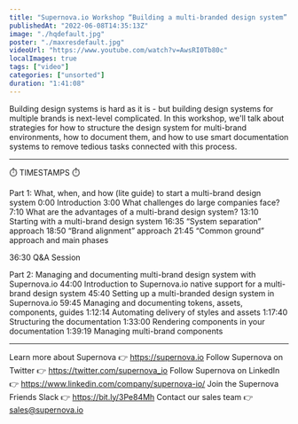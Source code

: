 ```yaml
---
title: "Supernova.io Workshop “Building a multi-branded design system” @ Into Design Systems Conference"
publishedAt: "2022-06-08T14:35:13Z"
image: "./hqdefault.jpg"
poster: "./maxresdefault.jpg"
videoUrl: "https://www.youtube.com/watch?v=AwsRI0Tb80c"
localImages: true
tags: ["video"]
categories: ["unsorted"]
duration: "1:41:08"
---
```

Building design systems is hard as it is - but building design systems for multiple brands is next-level complicated. In this workshop, we'll talk about strategies for how to structure the design system for multi-brand environments, how to document them, and how to use smart documentation systems to remove tedious tasks connected with this process.

--------
⏱️ TIMESTAMPS ⏱️

Part 1: What, when, and how (lite guide) to start a multi-brand design system
0:00 Introduction
3:00 What challenges do large companies face?
7:10 What are the advantages of a multi-brand design system?
13:10 Starting with a multi-brand design system
16:35 “System separation” approach
18:50 “Brand alignment” approach
21:45 “Common ground” approach and main phases

36:30 Q&A Session 

Part 2: Managing and documenting multi-brand design system with Supernova.io
44:00 Introduction to Supernova.io native support for a multi-brand design system
45:40 Setting up a multi-branded design system in Supernova.io
59:45 Managing and documenting tokens, assets, components, guides
1:12:14 Automating delivery of styles and assets
1:17:40 Structuring the documentation
1:33:00 Rendering components in your documentation
1:39:19 Managing multi-brand components

--------
Learn more about Supernova 👉 https://supernova.io
Follow Supernova on Twitter 👉  https://twitter.com/supernova_io
Follow Supernova on LinkedIn 👉 https://www.linkedin.com/company/supernova-io/
Join the Supernova Friends Slack 👉 https://bit.ly/3Pe84Mh
Contact our sales team 👉 sales@supernova.io
